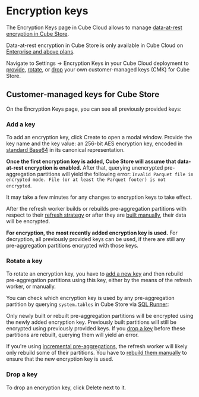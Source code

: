 # Encryption keys

The <Btn>Encryption Keys</Btn> page in Cube Cloud allows to manage [data-at-rest
encryption in Cube Store][ref-cube-store-encryption].

<SuccessBox>

Data-at-rest encryption in Cube Store is only available in Cube Cloud on
[Enterprise and above plans](https://cube.dev/pricing).

</SuccessBox>
 
Navigate to <Btn>Settings → Encryption Keys</Btn> in your Cube Cloud deployment
to [provide](#add-a-key), [rotate](#rotate-a-key), or [drop](#drop-a-key)
your own customer-managed keys (CMK) for Cube Store.

## Customer-managed keys for Cube Store

On the <Btn>Encryption Keys</Btn> page, you can see all previously provided keys:

<Screenshot src="https://ucarecdn.com/48038ac1-fdf1-4c87-8860-ac503bfcdac3/" />

### Add a key

To add an encryption key, click <Btn>Create</Btn> to open a modal window.
Provide the key name and the key value: an 256-bit AES encryption key, encoded
in [standard Base64][link-base64] in its canonical representation.

<Screenshot src="https://ucarecdn.com/9338679e-9ed0-4ac2-86a8-975e08699c34/" />

**Once the first encryption key is added, Cube Store will assume that data-at-rest
encryption is enabled.** After that, querying unencrypted pre-aggregation partitions
will yield the following error: `Invalid Parquet file in encrypted mode. File (or
at least the Parquet footer) is not encrypted`.

<InfoBox>

It may take a few minutes for any changes to encryption keys to take effect.

</InfoBox>

After the refresh worker builds or rebuilds pre-aggregation partitions with
respect to their [refresh strategy][ref-pre-aggs-refresh-strategy] or after they
are [built manually][ref-pre-aggs-build-manually], their data will be encrypted.

**For encryption, the most recently added encryption key is used.** For decryption,
all previously provided keys can be used, if there are still any pre-aggregation
partitions encrypted with those keys.

### Rotate a key

To rotate an encryption key, you have to [add a new key](#add-a-key) and then
rebuild pre-aggregation partitions using this key, either by the means of the
refresh worker, or manually.

You can check which encryption key is used by any pre-aggregation partition by
querying `system.tables` in Cube Store via [SQL Runner][ref-sql-runner]:

<Screenshot src="https://ucarecdn.com/017ca9d6-e8d2-4896-9324-1bec38aaa621/" />

<WarningBox>

Only newly built or rebuilt pre-aggregation partitions will be encrypted using the
newly added encryption key. Previously built partitions will still be encrypted
using previously provided keys. If you [drop a key](#drop-a-key) before these
partitions are rebuilt, querying them will yield an error.

</WarningBox>

<InfoBox>

If you're using [incremental pre-aggregations][ref-pre-aggs-incremental], the
refresh worker will likely only rebuild some of their partitions. You have to [rebuild
them manually][ref-pre-aggs-build-manually] to ensure that the new encryption key
is used.

</InfoBox>

### Drop a key

To drop an encryption key, click <Btn>Delete</Btn> next to it.


[ref-cube-store-encryption]: /product/caching/running-in-production#data-at-rest-encryption
[link-base64]: https://datatracker.ietf.org/doc/html/rfc4648#section-4
[ref-pre-aggs-refresh-strategy]: /product/caching/using-pre-aggregations#refresh-strategy
[ref-pre-aggs-build-manually]: /product/workspace/pre-aggregations
[ref-pre-aggs-incremental]: /reference/data-model/pre-aggregations#incremental
[ref-sql-runner]: /product/workspace/sql-runner